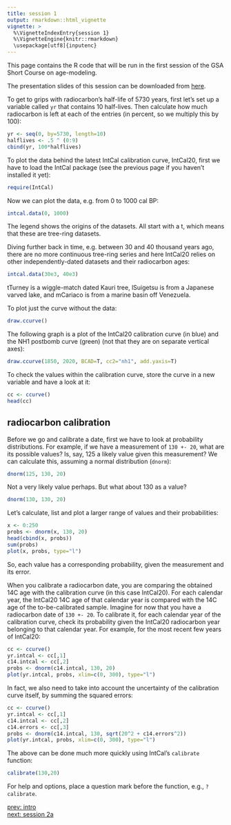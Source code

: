 ```yaml
---
title: session 1
output: rmarkdown::html_vignette
vignette: >
  %\VignetteIndexEntry{session 1}
  %\VignetteEngine{knitr::rmarkdown}
  \usepackage[utf8]{inputenc}
---
```


This page contains the R code that will be run in the first session of the GSA Short Course on age-modeling.

The presentation slides of this session can be downloaded from [here](./1-radiocarbon.pptx).

To get to grips with radiocarbon's half-life of 5730 years, first let's set up a variable called `yr` that contains 10 half-lives. Then calculate how much radiocarbon is left at each of the entries (in percent, so we multiply this by 100):

```r
yr <- seq(0, by=5730, length=10)
halflives <- .5 ^ (0:9)
cbind(yr, 100*halflives)
```

To plot the data behind the latest IntCal calibration curve, IntCal20, first we have to load the IntCal package (see the previous page if you haven't installed it yet):

```r
require(IntCal)
```

Now we can plot the data, e.g. from 0 to 1000 cal BP:

```r
intcal.data(0, 1000)
```

The legend shows the origins of the datasets. All start with a t, which means that these are tree-ring datasets.

Diving further back in time, e.g. between 30 and 40 thousand years ago, there are no more continuous tree-ring series and here IntCal20 relies on other independently-dated datasets and their radiocarbon ages:

```r
intcal.data(30e3, 40e3)
```

tTurney is a wiggle-match dated Kauri tree, lSuigetsu is from a Japanese varved lake, and mCariaco is from a marine basin off Venezuela.

To plot just the curve without the data:

```r
draw.ccurve()
```

The following graph is a plot of the IntCal20 calibration curve (in blue) and the NH1 postbomb curve (green) (not that they are on separate vertical axes):

```r
draw.ccurve(1850, 2020, BCAD=T, cc2="nh1", add.yaxis=T)
```

To check the values within the calibration curve, store the curve in a new variable and have a look at it:

```r
cc <- ccurve()
head(cc)
```

## radiocarbon calibration

Before we go and calibrate a date, first we have to look at probability distributions. For example, if we have a measurement of `130 +- 20`, what are its possible values? Is, say, 125 a likely value given this measurement? We can calculate this, assuming a normal distribution (`dnorm`):

```r
dnorm(125, 130, 20)
```

Not a very likely value perhaps. But what about 130 as a value?

```r
dnorm(130, 130, 20)
```

Let's calculate, list and plot a larger range of values and their probabilities:

```r
x <- 0:250
probs <- dnorm(x, 130, 20)
head(cbind(x, probs))
sum(probs)
plot(x, probs, type="l")
```

So, each value has a corresponding probability, given the measurement and its error.

When you calibrate a radiocarbon date, you are comparing the obtained 14C age with the calibration curve (in this case IntCal20). For each calendar year, the IntCal20 14C age of that calendar year is compared with the 14C age of the to-be-calibrated sample. Imagine for now that you have a radiocarbon date of `130 +- 20`. To calibrate it, for each calendar year of the calibration curve, check its probability given the IntCal20 radiocarbon year belonging to that calendar year. For example, for the most recent few years of IntCal20:

```r
cc <- ccurve()
yr.intcal <- cc[,1]
c14.intcal <- cc[,2]
probs <- dnorm(c14.intcal, 130, 20)
plot(yr.intcal, probs, xlim=c(0, 300), type="l")
```

In fact, we also need to take into account the uncertainty of the calibration curve itself, by summing the squared errors:

```r
cc <- ccurve()
yr.intcal <- cc[,1]
c14.intcal <- cc[,2]
c14.errors <- cc[,3]
probs <- dnorm(c14.intcal, 130, sqrt(20^2 + c14.errors^2))
plot(yr.intcal, probs, xlim=c(0, 300), type="l")
```

The above can be done much more quickly using IntCal's `calibrate` function:

```r
calibrate(130,20)
```

For help and options, place a question mark before the function, e.g., `?calibrate`.


[prev: intro](intro.html)<br>
[next: session 2a](session_2a.html)
